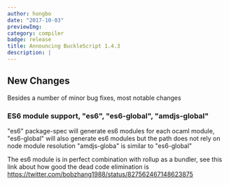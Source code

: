 ```yaml
---
author: hongbo
date: "2017-10-03" 
previewImg:
category: compiler
badge: release
title: Announcing BuckleScript 1.4.3
description: |
---
```


## New Changes

Besides a number of minor bug fixes, most notable changes

### ES6 module support, "es6", "es6-global", "amdjs-global"

"es6" package-spec will generate es6 modules for each ocaml module,
"es6-global" will also generate es6 modules but the path does not rely on node
module resolution "amdjs-globa" is similar to "es6-global"

The es6 module is in perfect combination with rollup as a bundler, see this
link about how good the dead code elimination is
https://twitter.com/bobzhang1988/status/827562467148623875
